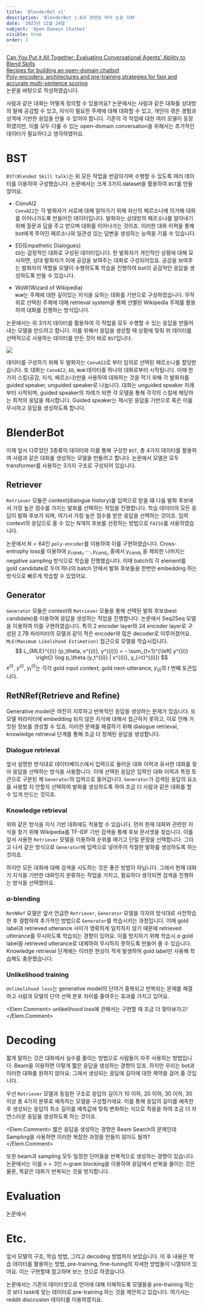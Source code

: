 ```yaml
---
title: 'BlenderBot v1'
description: 'BlenderBot 1.0과 관련된 여러 논문 리뷰'
date: '2023년 12월 24일'
subject: 'Open Domain Chatbot'
visible: true
order: 2
---
```



[Can You Put it All Together: Evaluating Conversational Agents' Ability to Blend Skills](https://arxiv.org/pdf/2004.08449.pdf)  
[Recipes for building an open-domain chatbot](https://arxiv.org/pdf/2004.13637.pdf)  
[Poly-encoders: architectures and pre-training strategies for fast and accurate multi-sentence scoring](https://arxiv.org/pdf/1905.01969.pdf)  
논문을 바탕으로 작성하였습니다.

사람과 같은 대화는 어떻게 정의할 수 있을까요?
논문에서는 사람과 같은 대화를 상대방의 말에 공감할 수 있고, 지식이 필요한 주제에 대해 대화할 수 있고, 개인이 겪은 경험과 성격에 기반한 응답을 만들 수 있어야 합니다.
기존의 각 작업에 대한 여러 모델이 등장하였지만, 이를 모두 다룰 수 있는 open-domain conversation을 위해서는 추가적인 데이터가 필요하다고 생각하였어요.


# BST

`BST(Blended Skill talk)`는 위 모든 작업을 번갈아가며 수행할 수 있도록 여러 데이터를 이용하여 구성했습니다.
논문에서는 크게 3가지 dataset을 활용하여 `BST`를 만들었어요.

* ConvAI2  
`ConvAI2`는 각 발화자가 서로에 대해 알아가기 위해 자신의 페르소나에 의거해 대화를 이어나가도록 만들어진 데이터입니다.
발화자는 상대방의 페르소나를 알아내기 위해 질문과 답을 주고 받으며 대화를 이어나가는 것이죠.
이러한 대화 이력을 통해 bot에게 주어진 페르소나와 일관성 있는 답변을 생성하는 능력을 기를 수 있습니다.

* ED(Empathetic Dialogues)  
`ED`는 감정적인 대화로 구성된 데이터입니다.
한 발화자가 개인적인 상황에 대해 묘사하면, 상대 발화자가 이에 공감을 보여주는 대화로 구성되어있죠.
공감을 보여주는 발화자의 역할을 모델이 수행하도록 학습을 진행하여 bot이 공감적인 응답을 생성하도록 만들 수 있습니다.

* WoW(Wizard of Wikipedia)  
`WoW`는 주제에 대한 깊이있는 지식을 요하는 대화를 기반으로 구성하였습니다.
무작위로 선택된 주제에 대해 retrieval system을 통해 선별된 Wikipedia 주제를 활용하여 대화를 진행하는 방식입니다.

논문에서는 위 3가지 데이터를 활용하여 각 작업을 모두 수행할 수 있는 응답을 만들어내는 모델을 만드려고 합니다.
이를 위해서 응답을 생성할 때 상황에 맞춰 위 데이터를 선택적으로 사용하는 데이터를 만든 것이 바로 `BST`입니다.

![](00.png)

데이터를 구성하기 위해 두 발화자는 `ConvAI2`로 부터 임의로 선택된 페르소나를 할당받습니다.
또 대화는 `ConvAI2`, `ED`, `WoW` 데이터중 하나의 대화로부터 시작됩니다.
이때 한 가지 스킬(공감, 지식, 페르소나)만을 사용하여 대화하는 것을 막기 위해 각 발화자를 guided speaker, unguided speaker로 나눕니다.
대화는 unguided speaker 차례부터 시작되며, guided speaker의 차례가 되면 각 모델을 통해 각각의 스킬에 해당하는 최적의 응답을 제시합니다.
Guided speaker는 제시된 응답을 기반으로 혹은 이를 무시하고 응답을 생성하도록 합니다.


# BlenderBot

이제 앞서 다루었던 3종류의 데이터와 이를 통해 구성한 `BST`, 총 4가지 데이터를 활용하여 사람과 같은 대화를 생성하는 모델을 만들려고 합니다.
논문에서 모델은 모두 transformer를 사용하는 3가지 구조로 구성되어 있습니다.

## Retriever

`Retriever` 모듈은 context(dialogue history)를 입력으로 받을 떄 다음 발화 후보에서 가장 높은 점수를 가지는 발화를 선택하는 작업을 진행합니다.
학습 데이터의 모든 응답이 발화 후보가 되며, 여기서 가장 높은 점수를 받은 응답을 선택하는 것이죠.
입력 context의 응답으로 올 수 있는 $N$개의 후보를 선정하는 방법으로 `FAISS`를 사용하였습니다.

논문에서 $N=64$인 `poly-encoder`를 이용하여 이를 구현하였습니다.
Cross-entrophy loss를 이용하여 $y_{cand_1}, \cdots, y_{cand_n}$ 중에서 $y_{cand_1}$ 을 제외한 나머지는 negative sampling 방식으로 학습을 진행했습니다.
이때 batch의 각 element를 gold candidate로 두어 하나의 batch 안에서 발화 후보들을 한번만 embedding 하는 방식으로 빠르게 학습할 수 있었어요.

## Generator

`Generator` 모듈은 context와 `Retriever` 모듈을 통해 선택된 발화 후보(best candidate)를 이용하여 응답을 생성하는 작업을 진행합니다.
논문에서 Seq2Seq 모델을 이용하여 이를 구현하였습니다.
특히 2 encoder layer와 24 encoder layer로 구성된 2.7B 파라미터의 모델과 같이 적은 encoder와 많은 decoder로 이루어졌어요.
`MLE(Maximum Likelihood Estimation)` 접근으로 모델을 학습시킵니다.
$$
L_{MLE}^{(i)} (p_\theta, x^{(i)}, y^{(i)}) = - \sum_{t=1}^{\left| y^{(i)} \right|} \log p_\theta (y_t^{(i)} | x^{(i)}, y_{<t}^{(i)})
$$
$x^{(i)}$, $y^{(i)}$, $y_t^{(i)}$는 각각 gold input context, gold next-utterance, $y_{(i)}$의 $t$ 번째 토큰입니다.


## RetNRef(Retrieve and Refine)
Generative model은 여전히 지루하고 반복적인 응답을 생성하는 문제가 있습니다.
또 모델 파라미터에 embedding 되지 않은 지식에 대해서 접근하지 못하고, 이로 인해 거짓된 정보를 생성할 수 있죠.
이러한 문제를 해결하기 위해 dialogue retrieval, knowledge retrieval 단계를 통해 조금 더 정제된 응답을 생성합니다.

### Dialogue retrieval

앞서 설명한 방식대로 데이터베이스에서 입력으로 들어온 대화 이력과 유사한 대화를 찾아 응답을 선택하는 방식을 사용합니다.
이때 선택된 응답은 입력인 대화 이력과 특정 토큰으로 구분된 채 `Generator`의 입력으로 들어갑니다.
`Generator`가 검색된 응답의 요소를 사용할 지 안할지 선택하여 발화를 생성하도록 하여 조금 더 사람과 같은 대화를 할 수 있게 만드는 것이죠.

### Knowledge retrieval

위와 같은 방식을 지식 기반 대화에도 적용할 수 있습니다.
먼저 현재 대화와 관련한 지식을 찾기 위해 Wikipedia를 TF-IDF 기반 검색을 통해 후보 문서셋을 찾습니다.
이를 앞서 사용한 `Retriever` 모델을 이용하여 순위를 매기고 단일 문장을 선택합니다.
그리고 나서 같은 방식으로 `Generator`에 입력으로 넣어주어 적절한 발화를 생성하도록 하는 것이죠.

하지만 모든 대화에 대해 검색을 시도하는 것은 좋은 방법이 아닙니다.
그래서 현재 대화가 지식을 기반한 대화인지 분류하는 작업을 거치고, 필요하다 생각되면 검색을 진행하는 방식을 선택했어요.

### $\alpha$-blending

`RetNRef` 모델은 앞서 언급한 `Retriever`, `Generator` 모델을 각자의 방식대로 사전학습한 후 결합하여 추가적인 방법으로 `Generator`를 학습시키는 과정입니다.
이때 gold label과 retrieved utterance 사이가 명확하게 일치하지 않기 때문에 retrieved utterance를 무시하도록 학습되는 경향이 있어요. 
이를 방지하기 위해 학습시 $\alpha %$ gold label을 retrieved utterance로 대체하여 무시하지 못하도록 만들어 줄 수 있습니다.
Knowledge retrieval 단계에는 이러한 현상이 적게 발생하여 gold label만 사용해 학습해도 충분했습니다.

### Unlikelihood training

`Unlikelihood loss`는 generative model의 단어가 중복되고 반복되는 문제를 해결하고 사람과 모델의 단어 선택 분포 차이를 줄여주는 효과를 가지고 있어요.

<Elem.Comment>
unlikelihood loss에 관해서는 구현할 때 조금 더 찾아보자고!
</Elem.Comment>

# Decoding

짧게 말하는 것은 대화에서 실수를 줄이는 방법으로 사람들이 자주 사용하는 방법입니다.
Beam을 이용하면 이렇게 짧은 응답을 생성하는 경향이 있죠.
하지만 우리는 bot과 이러한 대화를 원하지 않아요.
그래서 생성되는 응답에 길이에 대한 제약을 걸어 줄 것입니다.

우선 `Retriever` 모델과 동일한 구조로 응답의 길이가 10 이하, 20 이하, 30 이하, 30 이상 총 4가지 분류로 예측하는 모델을 구성할거에요.
이를 통해 응답의 길이를 예측한 후 생성되는 응답의 최소 길이를 예측값에 맞춰 변화하는 식으로 적용을 하여 조금 더 자연스러운 응답을 생성하도록 하는 것이죠.

<Elem.Comment>
짧은 응답을 생성하는 경향은 Beam Search의 문제인데 Sampling을 사용하면 이러한 복잡한 과정을 만들지 않아도 될까?
</Elem.Comment>

또한 beam과 sampling 모두 일정한 단어들을 반복적으로 생성하는 경향이 있습니다.
논문에서는 이를 $n=3$인 n-gram blocking을 이용하여 응답에서 반복을 줄이는 것은 물론, 똑같은 대화가 반복되는 것을 방지합니다.

# Evaluation

논문에서 

# Etc.

앞서 모델의 구조, 학습 방법, 그리고 decoding 방법까지 보았습니다.
이 후 내용은 학습 데이터를 활용하는 방법, pre-training, fine-tuning의 자세한 방법들이 나열되어 있어요.
이는 구현할때 참고하며 보는 것으로 하겠습니다.

논문에서는 기존의 데이터셋으로 언어에 대해 이해하도록 모델들을 pre-training 하는 것 보다 task에 맞는 데이터로 pre-training 하는 것을 제안하고 있습니다.
여기서는 reddit disccusion 데이터를 이용하였지요.

